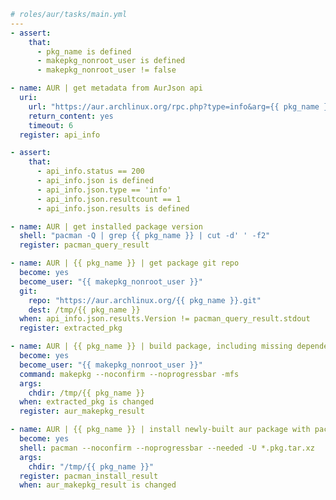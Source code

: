 <CodeSurferLayout>

```yaml 3:7 title="The assert module" subtitle="assert will fail the run based on conditions"
# roles/aur/tasks/main.yml
---
- assert:
    that:
      - pkg_name is defined
      - makepkg_nonroot_user is defined
      - makepkg_nonroot_user != false

- name: AUR | get metadata from AurJson api
  uri:
    url: "https://aur.archlinux.org/rpc.php?type=info&arg={{ pkg_name }}"
    return_content: yes
    timeout: 6
  register: api_info

- assert:
    that:
      - api_info.status == 200
      - api_info.json is defined
      - api_info.json.type == 'info'
      - api_info.json.resultcount == 1
      - api_info.json.results is defined

- name: AUR | get installed package version
  shell: "pacman -Q | grep {{ pkg_name }} | cut -d' ' -f2"
  register: pacman_query_result

- name: AUR | {{ pkg_name }} | get package git repo
  become: yes
  become_user: "{{ makepkg_nonroot_user }}"
  git:
    repo: "https://aur.archlinux.org/{{ pkg_name }}.git"
    dest: /tmp/{{ pkg_name }}
  when: api_info.json.results.Version != pacman_query_result.stdout
  register: extracted_pkg

- name: AUR | {{ pkg_name }} | build package, including missing dependencies
  become: yes
  become_user: "{{ makepkg_nonroot_user }}"
  command: makepkg --noconfirm --noprogressbar -mfs
  args:
    chdir: /tmp/{{ pkg_name }}
  when: extracted_pkg is changed
  register: aur_makepkg_result

- name: AUR | {{ pkg_name }} | install newly-built aur package with pacman
  become: yes
  shell: pacman --noconfirm --noprogressbar --needed -U *.pkg.tar.xz
  args:
    chdir: "/tmp/{{ pkg_name }}"
  register: pacman_install_result
  when: aur_makepkg_result is changed
```

</CodeSurferLayout>
